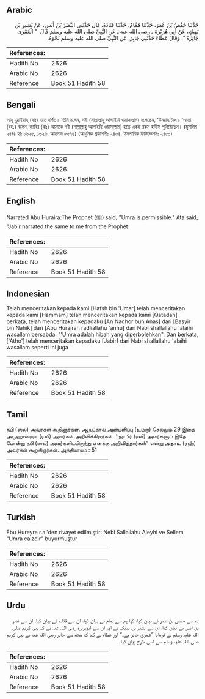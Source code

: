 ## Arabic


<div dir="rtl" lang="ar" style={{fontSize:'larger',backgroundColor:'#f8f9fa',padding:20}}>
حَدَّثَنَا حَفْصُ بْنُ عُمَرَ، حَدَّثَنَا هَمَّامٌ، حَدَّثَنَا قَتَادَةُ، قَالَ حَدَّثَنِي النَّضْرُ بْنُ أَنَسٍ، عَنْ بَشِيرِ بْنِ نَهِيكٍ، عَنْ أَبِي هُرَيْرَةَ ـ رضى الله عنه ـ عَنِ النَّبِيِّ صلى الله عليه وسلم قَالَ ‏ "‏ الْعُمْرَى جَائِزَةٌ ‏"‏‏.‏ وَقَالَ عَطَاءٌ حَدَّثَنِي جَابِرٌ، عَنِ النَّبِيِّ صلى الله عليه وسلم نَحْوَهُ‏.‏
</div>
<div style={{backgroundColor:'#f8f9fa',padding:20, marginBottom: 10}}><table> <thead> <tr> <th>References:</th> <th></th> </tr> </thead> <tbody><tr><td>Hadith No</td><td>2626</td></tr><tr><td>Arabic No</td><td>2626</td></tr><tr><td>Reference</td><td>Book 51 Hadith 58</td></tr></tbody></table></div>

## Bengali


<div dir="ltr" lang="bn" style={{fontSize:'larger',backgroundColor:'#f8f9fa',padding:20}}>
আবূ হুরাইরাহ্ (রাঃ) হতে বর্ণিত। তিনি বলেন, নবী (সাল্লাল্লাহু আলাইহি ওয়াসাল্লাম) বলেছেন, ‘উমরাহ বৈধ। ‘আতা (রহ.) বলেন, জাবির (রাঃ) আমাকে নবী (সাল্লাল্লাহু আলাইহি ওয়াসাল্লাম) হতে একই রকম হাদীস শুনিয়েছেন। (মুসলিম ২৪/৪ হাঃ ১৬২৫, ১৬২৬, আহমাদ ৮৫৭৫) (আধুনিক প্রকাশনীঃ ২৪৩৪, ইসলামিক ফাউন্ডেশনঃ ২৪৫০)
</div>
<div style={{backgroundColor:'#f8f9fa',padding:20, marginBottom: 10}}><table> <thead> <tr> <th>References:</th> <th></th> </tr> </thead> <tbody><tr><td>Hadith No</td><td>2626</td></tr><tr><td>Arabic No</td><td>2626</td></tr><tr><td>Reference</td><td>Book 51 Hadith 58</td></tr></tbody></table></div>

## English


<div dir="ltr" lang="en" style={{fontSize:'larger',backgroundColor:'#f8f9fa',padding:20}}>
Narrated Abu Huraira:The Prophet (ﷺ) said, "Umra is permissible." Ata said, "Jabir narrated the same to me from the Prophet
</div>
<div style={{backgroundColor:'#f8f9fa',padding:20, marginBottom: 10}}><table> <thead> <tr> <th>References:</th> <th></th> </tr> </thead> <tbody><tr><td>Hadith No</td><td>2626</td></tr><tr><td>Arabic No</td><td>2626</td></tr><tr><td>Reference</td><td>Book 51 Hadith 58</td></tr></tbody></table></div>

## Indonesian


<div dir="ltr" lang="id" style={{fontSize:'larger',backgroundColor:'#f8f9fa',padding:20}}>
Telah menceritakan kepada kami [Hafsh bin 'Umar] telah menceritakan kepada kami [Hammam] telah menceritakan kepada kami [Qatadah] berkata, telah menceritakan kepadaku [An Nadhor bun Anas] dari [Basyir bin Nahik] dari [Abu Hurairah radliallahu 'anhu] dari Nabi shallallahu 'alaihi wasallam bersabda: "'Umra adalah hibah yang diperbolehkan". Dan berkata, ['Atho'] telah menceritakan kepadaku [Jabir] dari Nabi shallallahu 'alaihi wasallam seperti ini juga
</div>
<div style={{backgroundColor:'#f8f9fa',padding:20, marginBottom: 10}}><table> <thead> <tr> <th>References:</th> <th></th> </tr> </thead> <tbody><tr><td>Hadith No</td><td>2626</td></tr><tr><td>Arabic No</td><td>2626</td></tr><tr><td>Reference</td><td>Book 51 Hadith 58</td></tr></tbody></table></div>

## Tamil


<div dir="ltr" lang="ta" style={{fontSize:'larger',backgroundColor:'#f8f9fa',padding:20}}>
நபி (ஸல்) அவர்கள் கூறினார்கள். ஆயுட்கால அன்பளிப்பு (உம்றா) செல்லும்.29 இதை அபூஹுரைரா (ரலி) அவர்கள் அறிவிக்கிறார்கள். ‘‘ஜாபிர் (ரலி) அவர்களும் இதே போன்று நபி (ஸல்) அவர்களிடமிருந்து எனக்கு அறிவித்தார்கள்” என்று அதாஉ (ரஹ்) அவர்கள் கூறுகிறார்கள். அத்தியாயம் : 51
</div>
<div style={{backgroundColor:'#f8f9fa',padding:20, marginBottom: 10}}><table> <thead> <tr> <th>References:</th> <th></th> </tr> </thead> <tbody><tr><td>Hadith No</td><td>2626</td></tr><tr><td>Arabic No</td><td>2626</td></tr><tr><td>Reference</td><td>Book 51 Hadith 58</td></tr></tbody></table></div>

## Turkish


<div dir="ltr" lang="tr" style={{fontSize:'larger',backgroundColor:'#f8f9fa',padding:20}}>
Ebu Hureyre r.a.'den rivayet edilmiştir: Nebi Sallallahu Aleyhi ve Sellem "Umra caizdir" buyurmuştur
</div>
<div style={{backgroundColor:'#f8f9fa',padding:20, marginBottom: 10}}><table> <thead> <tr> <th>References:</th> <th></th> </tr> </thead> <tbody><tr><td>Hadith No</td><td>2626</td></tr><tr><td>Arabic No</td><td>2626</td></tr><tr><td>Reference</td><td>Book 51 Hadith 58</td></tr></tbody></table></div>

## Urdu


<div dir="rtl" lang="ur" style={{fontSize:'larger',backgroundColor:'#f8f9fa',padding:20}}>
ہم سے حفص بن عمر نے بیان کیا، کہا ہم سے ہمام نے بیان کیا، ان سے قتادہ نے بیان کیا، ان سے نضر بن انس نے بیان کیا، ان سے بشیر بن نہیک نے اور ان سے ابوہریرہ رضی اللہ عنہ نے کہ نبی کریم صلی اللہ علیہ وسلم نے فرمایا ”عمریٰ جائز ہے۔“ اور عطاء نے کہا کہ مجھ سے جابر رضی اللہ عنہ نے نبی کریم صلی اللہ علیہ وسلم سے اسی طرح بیان کیا۔
</div>
<div style={{backgroundColor:'#f8f9fa',padding:20, marginBottom: 10}}><table> <thead> <tr> <th>References:</th> <th></th> </tr> </thead> <tbody><tr><td>Hadith No</td><td>2626</td></tr><tr><td>Arabic No</td><td>2626</td></tr><tr><td>Reference</td><td>Book 51 Hadith 58</td></tr></tbody></table></div>